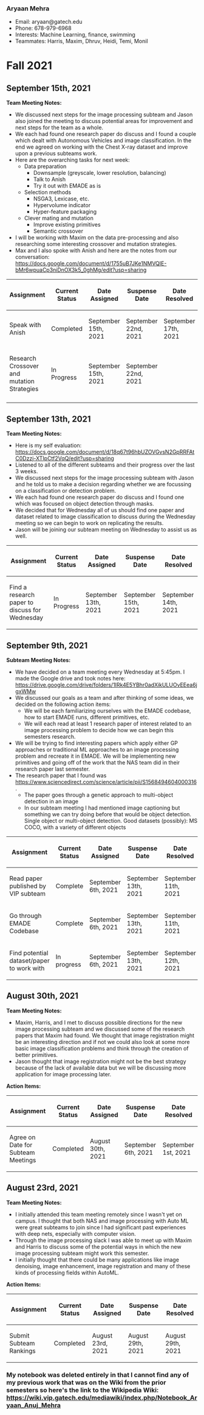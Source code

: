 === Aryaan Mehra ===
* Email: aryaan@gatech.edu
* Phone: 678-979-6968
* Interests: Machine Learning, finance, swimming
* Teammates: Harris, Maxim, Dhruv, Heidi, Temi, Monil
= Fall 2021 = 
== September 15th, 2021 == 
'''Team Meeting Notes:''' 
* We discussed next steps for the image processing subteam and Jason also joined the meeting to discuss potential areas for improvement and next steps for the team as a whole. 
* We each had found one research paper do discuss and I found a couple which dealt with Autonomous Vehicles and image classification. In the end we agreed on working with the Chest X-ray dataset and improve upon a previous subteams work.
* Here are the overarching tasks for next week:
** Data preparation
*** Downsample (greyscale, lower resolution, balancing)
*** Talk to Anish
*** Try it out with EMADE as is
** Selection methods
*** NSGA3, Lexicase, etc.
*** Hypervolume indicator
*** Hyper-feature packaging
** Clever mating and mutation
*** Improve existing primitives
*** Semantic crossover
* I will be working with Maxim on the data pre-processing and also researching some interesting crossover and mutation strategies. 
* Max and I also spoke with Anish and here are the notes from our conversation: https://docs.google.com/document/d/1755uB7JKe1NMVQIE-bMr6wpuaCp3niDnOX3k5_0ghMg/edit?usp=sharing
{| class="wikitable"
!Assignment 
!Current Status
!Date Assigned
!Suspense Date
!Date Resolved
|-
|Speak with Anish
|Completed
|September 15th, 2021
|September 22nd, 2021
|September 17th, 2021
|Begin Pre-processing data
|In Progress
|September 15th, 2021
|September 22nd, 2021
|-
|Research Crossover and mutation Strategies
|In Progress
|September 15th, 2021
|September 22nd, 2021
|-
|}
== September 13th, 2021 == 
'''Team Meeting Notes:'''
* Here is my self evaluation: https://docs.google.com/document/d/18q67t96hbUZOVGvsN2GpRRFAtC0Dzzj-XTIpCtf2VqQ/edit?usp=sharing
* Listened to all of the different subteams and their progress over the last 3 weeks. 
* We discussed next steps for the image processing subteam with Jason and he told us to make a decision regarding whether we are focussing on a classification or detection problem. 
* We each had found one research paper do discuss and I found one which was focused on object detection through masks.
* We decided that for Wednesday all of us should find one paper and dataset related to image classification to discuss during the Wednesday meeting so we can begin to work on replicating the results. 
* Jason will be joining our subteam meeting on Wednesday to assist us as well. 
{| class="wikitable"
!Assignment 
!Current Status
!Date Assigned
!Suspense Date
!Date Resolved
|-
|Find a research paper to discuss for Wednesday
|In Progress
|September 13th, 2021
|September 15th, 2021
|September 14th, 2021
|}
== September 9th, 2021 == 
'''Subteam Meeting Notes:'''
* We have decided on a team meeting every Wednesday at 5:45pm. I made the Google drive and took notes here: https://drive.google.com/drive/folders/1IRk4E5YBhr0adXikULUOvEEea6jgxWMw
* We discussed our goals as a team and after thinking of some ideas, we decided on the following action items:
** We will be each familiarizing ourselves with the EMADE codebase, how to start EMADE runs, different primitives, etc. 
** We will each read at least 1 research paper of interest related to an image processing problem to decide how we can begin this semesters research.
* We will be trying to find interesting papers which apply either GP approaches or traditional ML approaches to an image processing problem and recreate it in EMADE. We will be implementing new primitives and going off of the work that the NAS team did in their research paper last semester. 
* The research paper that I found was https://www.sciencedirect.com/science/article/pii/S1568494604000316.
** The paper goes through a genetic approach to multi-object detection in an image
** In our subteam meeting I had mentioned image captioning but something we can try doing before that would be object detection. Single object or multi-object detection. Good datasets (possibly): MS COCO, with a variety of different objects
{| class="wikitable"
!Assignment 
!Current Status
!Date Assigned
!Suspense Date
!Date Resolved
|-
|Read paper published by VIP subteam
|Complete
|September 6th, 2021
|September 13th, 2021
|September 11th, 2021
|- 
|Go through EMADE Codebase
|Complete
|September 6th, 2021
|September 13th, 2021
|September 11th, 2021
|-
|Find potential dataset/paper to work with
|In progress
|September 6th, 2021
|September 13th, 2021
|September 12th, 2021
|}
== August 30th, 2021 == 
''' Team Meeting Notes: '''
* Maxim, Harris, and I met to discuss possible directions for the new image processing subteam and we discussed some of the research papers that Maxim had found. We thought that image registration might be an interesting direction and if not we could also look at some more basic image classification problems and think through the creation of better primitives. 
* Jason thought that image registration might not be the best strategy because of the lack of available data but we will be discussing more application for image processing later. 
''' Action Items: '''
{| class="wikitable"
!Assignment 
!Current Status
!Date Assigned
!Suspense Date
!Date Resolved
|-
| Agree on Date for Subteam Meetings
| Completed
| August 30th, 2021
| September 6th, 2021
| September 1st, 2021
|}
== August 23rd, 2021 ==
''' Team Meeting Notes: '''
* I initially attended this team meeting remotely since I wasn't yet on campus. I thought that both NAS and image processing with Auto ML were great subteams to join since I had significant past experiences with deep nets, especially with computer vision.
* Through the image processing slack I was able to meet up with Maxim and Harris to discuss some of the potential ways in which the new image processing subteam might work this semester.
* I initially thought that there could be many applications like image denoising, image enhancement, image registration and many of these kinds of processing fields within AutoML.
''' Action Items:'''
{| class="wikitable"
!Assignment 
!Current Status
!Date Assigned
!Suspense Date
!Date Resolved
|-
| Submit Subteam Rankings
| Completed
| August 23rd, 2021
| August 29th, 2021
| August 29th, 2021
|}
=== My notebook was deleted entirely in that I cannot find any of my previous work that was on the Wiki from the prior semesters so here's the link to the Wikipedia Wiki: https://wiki.vip.gatech.edu/mediawiki/index.php/Notebook_Aryaan_Anuj_Mehra ===